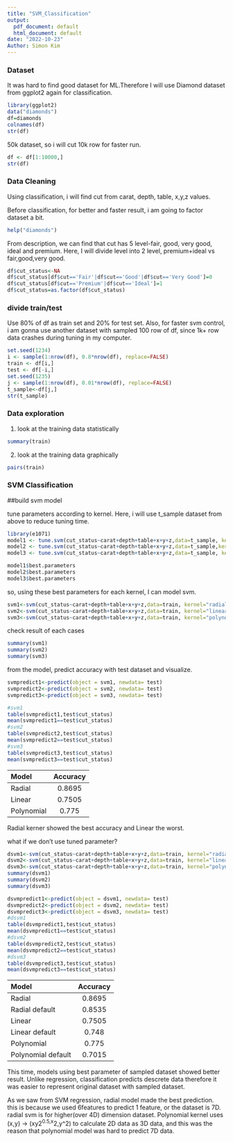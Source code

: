 ```yaml
---
title: "SVM_Classification"
output:
  pdf_document: default
  html_document: default
date: "2022-10-23"
Author: Simon Kim
---
```


### Dataset

It was hard to find good dataset for ML.Therefore I will use Diamond dataset from ggplot2 again for classification.

```r
library(ggplot2)
data("diamonds")
df=diamonds
colnames(df)
str(df)

```

50k dataset, so i will cut 10k row for faster run.
```r

df <- df[1:10000,]
str(df)


```

### Data Cleaning
Using classification, i will find cut from carat, depth, table, x,y,z values.

Before classification, for better and faster result, i am going to factor dataset a bit.

```r
help("diamonds")

```
From description, we can find that cut has 5 level-fair, good, very good, ideal and premium.
Here, I will divide level into 2 level, premium+ideal vs fair,good,very good.

```r
df$cut_status<-NA
df$cut_status[df$cut=='Fair'|df$cut=='Good'|df$cut=='Very Good']=0
df$cut_status[df$cut=='Premium'|df$cut=='Ideal']=1
df$cut_status=as.factor(df$cut_status)

```

### divide train/test
Use 80% of df as train set and 20% for test set.
Also, for faster svm control, i am gonna use another dataset with sampled 100 row of df, since 1k+ row data crashes during tuning in my computer.


```r

set.seed(1234)
i <- sample(1:nrow(df), 0.8*nrow(df), replace=FALSE)
train <- df[i,]
test <- df[-i,]
set.seed(1235)
j <- sample(1:nrow(df), 0.01*nrow(df), replace=FALSE)
t_sample<-df[j,]
str(t_sample)
```

### Data exploration
1. look at the training data statistically
```r
summary(train)

```

2.  look at the training data graphically
```r
pairs(train)

```

### SVM Classification



##build svm model

tune parameters according to kernel.
Here, i will use t_sample dataset from above to reduce tuning time. 
```r
library(e1071)
model1 <- tune.svm(cut_status~carat+depth+table+x+y+z,data=t_sample, kernel="radial",gamma=2^(-5:0), cost=2^(0:4))
model2 <- tune.svm(cut_status~carat+depth+table+x+y+z,data=t_sample,kernel="linear",gamma=2^(-5:0),cost=2^(0:4))
model3 <- tune.svm(cut_status~carat+depth+table+x+y+z,data=t_sample, kernel="polynomial",gamma=2^(-5:0),cost=2^(0:4))

model1$best.parameters
model2$best.parameters
model3$best.parameters
```

so, using these best parameters for each kernel, I can model svm.

```r

svm1<-svm(cut_status~carat+depth+table+x+y+z,data=train, kernel="radial",gamma=0.25, cost=4)
svm2<-svm(cut_status~carat+depth+table+x+y+z,data=train, kernel="linear",gamma=0.03125, cost=16)
svm3<-svm(cut_status~carat+depth+table+x+y+z,data=train, kernel="polynomial", gamma=1, cost =2)
```

check result of each cases

```r
summary(svm1)
summary(svm2)
summary(svm3)
```

from the model, predict accuracy with test dataset and visualize.  

```r

svmpredict1<-predict(object = svm1, newdata= test)
svmpredict2<-predict(object = svm2, newdata= test)
svmpredict3<-predict(object = svm3, newdata= test)

#svm1
table(svmpredict1,test$cut_status)
mean(svmpredict1==test$cut_status)
#svm2
table(svmpredict2,test$cut_status)
mean(svmpredict2==test$cut_status)
#svm3
table(svmpredict3,test$cut_status)
mean(svmpredict3==test$cut_status)
```


| Model  | Accuracy |  
|:--- | :------: | 
|Radial | 0.8695 | 
|Linear |  0.7505 | 
|Polynomial|0.775 | 


Radial kerner showed the best accuracy and Linear the worst.

what if we don't use tuned parameter?


```r
dsvm1<-svm(cut_status~carat+depth+table+x+y+z,data=train, kernel="radial")
dsvm2<-svm(cut_status~carat+depth+table+x+y+z,data=train, kernel="linear")
dsvm3<-svm(cut_status~carat+depth+table+x+y+z,data=train, kernel="polynomial")
summary(dsvm1)
summary(dsvm2)
summary(dsvm3)

dsvmpredict1<-predict(object = dsvm1, newdata= test)
dsvmpredict2<-predict(object = dsvm2, newdata= test)
dsvmpredict3<-predict(object = dsvm3, newdata= test)
#dsvm1
table(dsvmpredict1,test$cut_status)
mean(dsvmpredict1==test$cut_status)
#dsvm2
table(dsvmpredict2,test$cut_status)
mean(dsvmpredict2==test$cut_status)
#dsvm3
table(dsvmpredict3,test$cut_status)
mean(dsvmpredict3==test$cut_status)

```

| Model  | Accuracy |  
|:--- | :------: | 
|Radial | 0.8695 | 
|Radial default| 0.8535 |
|Linear |  0.7505 | 
|Linear default |  0.748 | 
|Polynomial|0.775 | 
|Polynomial default|0.7015| 

This time, models using best parameter of sampled dataset showed better result. Unlike regression, classification predicts descrete data therefore it was easier to represent original dataset with sampled dataset.

As we saw from SVM regression, radial model made the best prediction. this is because we used 6features to predict 1 feature, or the dataset is 7D. radial svm is for higher(over 4D) dimension dataset. Polynomial kernel uses (x,y) -> (xy2^0.5,x^2,y^2) to calculate 2D data as 3D data, and this was the reason that polynomial model was hard to predict 7D data.